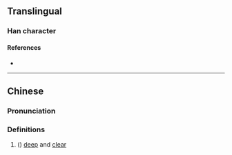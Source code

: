 {{character info}}
==Translingual==

===Han character===
{{Han char|rn=85|rad=水|as=23|sn=26|four=36186|canj=EAFC|ids=⿰氵顯}}

====References====
* {{Han ref|kx=0664.210|dkj=18835|dj=1073.100|hdz=31798.130|uh=7066|ud=28774|bh=F96C|bd=63852}}

----

==Chinese==
{{zh-forms}}

===Pronunciation===
{{zh-pron
|m=xiǎn
|c=hin2
|mc=
|oc=
|ma=
|cat=a
}}

===Definitions===
{{zh-hanzi}}

# ({{zh-only|灦渙}}) {{lb|zh|of water}} [[deep]] and [[clear]]